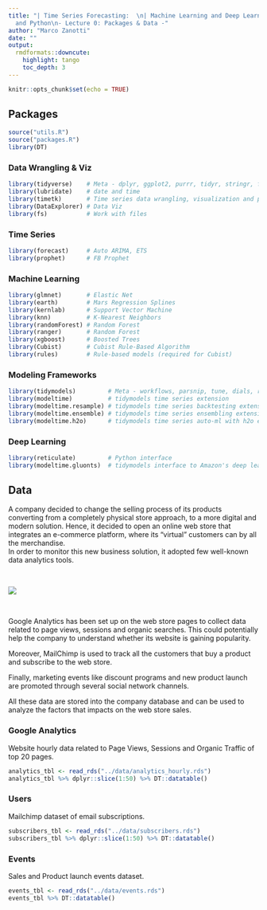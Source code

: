 ```yaml
---
title: "| Time Series Forecasting:  \n| Machine Learning and Deep Learning with R
  and Python\n- Lecture 0: Packages & Data -"
author: "Marco Zanotti"
date: ""
output: 
  rmdformats::downcute:
    highlight: tango
    toc_depth: 3
---
```


```r
knitr::opts_chunk$set(echo = TRUE)
```

<!-- # Goals: -->
<!-- # - Packages -->
<!-- # - Data -->


## Packages

```r
source("utils.R")
source("packages.R")
library(DT)
```


### Data Wrangling & Viz

```r
library(tidyverse)    # Meta - dplyr, ggplot2, purrr, tidyr, stringr, forcats
library(lubridate)    # date and time
library(timetk)       # Time series data wrangling, visualization and preprocessing
library(DataExplorer) # Data Viz
library(fs)           # Work with files
```


### Time Series

```r
library(forecast)     # Auto ARIMA, ETS
library(prophet)      # FB Prophet
```


### Machine Learning

```r
library(glmnet)       # Elastic Net
library(earth)        # Mars Regression Splines
library(kernlab)      # Support Vector Machine
library(knn)          # K-Nearest Neighbors
library(randomForest) # Random Forest
library(ranger)       # Random Forest
library(xgboost)      # Boosted Trees
library(Cubist)       # Cubist Rule-Based Algorithm
library(rules)        # Rule-based models (required for Cubist)
```


### Modeling Frameworks

```r
library(tidymodels)         # Meta - workflows, parsnip, tune, dials, recipes, rsample, yardstick
library(modeltime)          # tidymodels time series extension
library(modeltime.resample) # tidymodels time series backtesting extension
library(modeltime.ensemble) # tidymodels time series ensembling extension
library(modeltime.h2o)      # tidymodels time series auto-ml with h2o extension
```


### Deep Learning

```r
library(reticulate)         # Python interface
library(modeltime.gluonts)  # tidymodels interface to Amazon's deep learning algos
```



## Data

A company decided to change the selling process of its products converting from
a completely physical store approach, to a more digital and modern solution. 
Hence, it decided to open an online web store that integrates an e-commerce 
platform, where its "virtual" customers can by all the merchandise.  
In order to monitor this new business solution, it adopted few well-known data
analytics tools.  

&nbsp;  

![](../presentations/imgs/tsf_data.png)

&nbsp;  

Google Analytics has been set up on the web store pages to collect data related
to page views, sessions and organic searches. This could potentially help the 
company to understand whether its website is gaining popularity.  

Moreover, MailChimp is used to track all the customers that buy a product and
subscribe to the web store. 

Finally, marketing events like discount programs and new product launch are 
promoted through several social network channels.  

All these data are stored into the company database and can be used to analyze
the factors that impacts on the web store sales.  


### Google Analytics

Website hourly data related to Page Views, Sessions and Organic Traffic
of top 20 pages.   

```r
analytics_tbl <- read_rds("../data/analytics_hourly.rds")
analytics_tbl %>% dplyr::slice(1:50) %>% DT::datatable()
```


### Users

Mailchimp dataset of email subscriptions.  

```r
subscribers_tbl <- read_rds("../data/subscribers.rds")
subscribers_tbl %>% dplyr::slice(1:50) %>% DT::datatable()
```


### Events

Sales and Product launch events dataset.  

```r
events_tbl <- read_rds("../data/events.rds")
events_tbl %>% DT::datatable()
```


